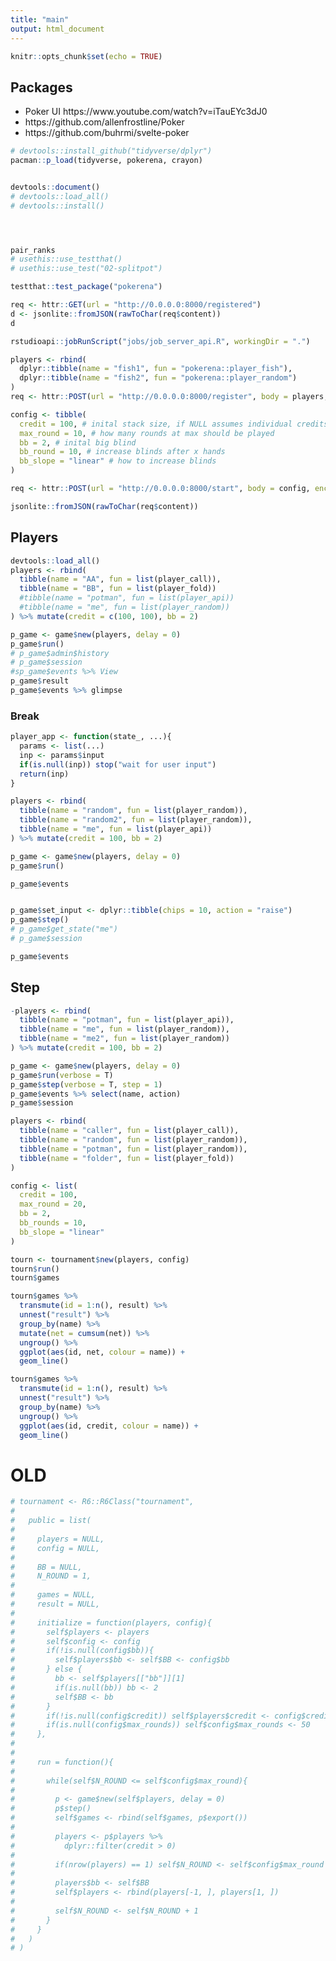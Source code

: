 ```yaml
---
title: "main"
output: html_document
---
```


```r
knitr::opts_chunk$set(echo = TRUE)
```


## Packages

* Poker UI https://www.youtube.com/watch?v=iTauEYc3dJ0
* https://github.com/allenfrostline/Poker
* https://github.com/buhrmi/svelte-poker


```r
# devtools::install_github("tidyverse/dplyr")
pacman::p_load(tidyverse, pokerena, crayon)


devtools::document()
# devtools::load_all()
# devtools::install()




pair_ranks
# usethis::use_testthat()
# usethis::use_test("02-splitpot")
```


```r
testthat::test_package("pokerena")
```



```r
req <- httr::GET(url = "http://0.0.0.0:8000/registered")
d <- jsonlite::fromJSON(rawToChar(req$content))
d
```

```r
rstudioapi::jobRunScript("jobs/job_server_api.R", workingDir = ".")

players <- rbind(
  dplyr::tibble(name = "fish1", fun = "pokerena::player_fish"),
  dplyr::tibble(name = "fish2", fun = "pokerena::player_random")
)
req <- httr::POST(url = "http://0.0.0.0:8000/register", body = players, encode = "json")

config <- tibble(
  credit = 100, # inital stack size, if NULL assumes individual credits
  max_round = 10, # how many rounds at max should be played
  bb = 2, # inital big blind
  bb_round = 10, # increase blinds after x hands
  bb_slope = "linear" # how to increase blinds
)

req <- httr::POST(url = "http://0.0.0.0:8000/start", body = config, encode = "json")

jsonlite::fromJSON(rawToChar(req$content))
```




## Players

```r
devtools::load_all()
players <- rbind(
  tibble(name = "AA", fun = list(player_call)),
  tibble(name = "BB", fun = list(player_fold))
  #tibble(name = "potman", fun = list(player_api))
  #tibble(name = "me", fun = list(player_random))
) %>% mutate(credit = c(100, 100), bb = 2)

p_game <- game$new(players, delay = 0)
p_game$run()
# p_game$admin$history
# p_game$session
#sp_game$events %>% View
p_game$result
p_game$events %>% glimpse
```

### Break

```r
player_app <- function(state_, ...){
  params <- list(...)
  inp <- params$input
  if(is.null(inp)) stop("wait for user input")
  return(inp)
}

players <- rbind(
  tibble(name = "random", fun = list(player_random)),
  tibble(name = "random2", fun = list(player_random)),
  tibble(name = "me", fun = list(player_api))
) %>% mutate(credit = 100, bb = 2)

p_game <- game$new(players, delay = 0)
p_game$run()

p_game$events


p_game$set_input <- dplyr::tibble(chips = 10, action = "raise")
p_game$step()
# p_game$get_state("me")
# p_game$session

p_game$events
```

## Step

```r
-players <- rbind(
  tibble(name = "potman", fun = list(player_api)),
  tibble(name = "me", fun = list(player_random)),
  tibble(name = "me2", fun = list(player_random))
) %>% mutate(credit = 100, bb = 2)

p_game <- game$new(players, delay = 0)
p_game$run(verbose = T)
p_game$step(verbose = T, step = 1)
p_game$events %>% select(name, action)
p_game$session
```



```r
players <- rbind(
  tibble(name = "caller", fun = list(player_call)),
  tibble(name = "random", fun = list(player_random)),
  tibble(name = "potman", fun = list(player_random)),
  tibble(name = "folder", fun = list(player_fold))
)

config <- list(
  credit = 100,
  max_round = 20, 
  bb = 2, 
  bb_rounds = 10, 
  bb_slope = "linear"
)

tourn <- tournament$new(players, config)
tourn$run()
tourn$games
```


```r
tourn$games %>% 
  transmute(id = 1:n(), result) %>% 
  unnest("result") %>% 
  group_by(name) %>% 
  mutate(net = cumsum(net)) %>% 
  ungroup() %>% 
  ggplot(aes(id, net, colour = name)) + 
  geom_line()

tourn$games %>% 
  transmute(id = 1:n(), result) %>% 
  unnest("result") %>% 
  group_by(name) %>% 
  ungroup() %>% 
  ggplot(aes(id, credit, colour = name)) + 
  geom_line()
```


# OLD

```r
# tournament <- R6::R6Class("tournament",
# 
#   public = list(
#     
#     players = NULL,
#     config = NULL, 
#     
#     BB = NULL, 
#     N_ROUND = 1, 
#     
#     games = NULL,
#     result = NULL,
#     
#     initialize = function(players, config){
#       self$players <- players
#       self$config <- config
#       if(!is.null(config$bb)){
#         self$players$bb <- self$BB <- config$bb
#       } else {
#         bb <- self$players[["bb"]][1]
#         if(is.null(bb)) bb <- 2
#         self$BB <- bb
#       }
#       if(!is.null(config$credit)) self$players$credit <- config$credit
#       if(is.null(config$max_rounds)) self$config$max_rounds <- 50
#     }, 
#   
#     
#     run = function(){
#       
#       while(self$N_ROUND <= self$config$max_round){
#         
#         p <- game$new(self$players, delay = 0)
#         p$step()
#         self$games <- rbind(self$games, p$export())
#         
#         players <- p$players %>% 
#           dplyr::filter(credit > 0)
#         
#         if(nrow(players) == 1) self$N_ROUND <- self$config$max_round + 1
#         
#         players$bb <- self$BB
#         self$players <- rbind(players[-1, ], players[1, ])
#           
#         self$N_ROUND <- self$N_ROUND + 1
#       }
#     }
#   )                                
# )
```

